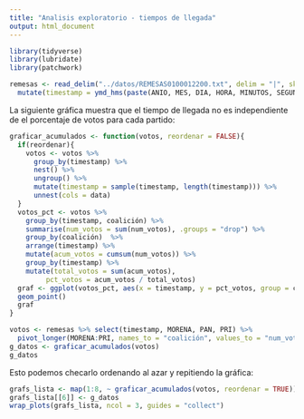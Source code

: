 ```yaml
---
title: "Analisis exploratorio - tiempos de llegada"
output: html_document
---
```


```r
library(tidyverse)
library(lubridate)
library(patchwork)
```

```r
remesas <- read_delim("../datos/REMESAS0100012200.txt", delim = "|", skip = 1) %>%
  mutate(timestamp = ymd_hms(paste(ANIO, MES, DIA, HORA, MINUTOS, SEGUNDOS, sep = "-")))
```

La siguiente gráfica muestra que el tiempo de llegada no es independiente
de el porcentaje de votos para cada partido:


```r
graficar_acumulados <- function(votos, reordenar = FALSE){
  if(reordenar){
    votos <- votos %>% 
      group_by(timestamp) %>% 
      nest() %>% 
      ungroup() %>% 
      mutate(timestamp = sample(timestamp, length(timestamp))) %>% 
      unnest(cols = data)
  }
  votos_pct <- votos %>% 
    group_by(timestamp, coalición) %>% 
    summarise(num_votos = sum(num_votos), .groups = "drop") %>% 
    group_by(coalición)  %>%
    arrange(timestamp) %>% 
    mutate(acum_votos = cumsum(num_votos)) %>% 
    group_by(timestamp) %>% 
    mutate(total_votos = sum(acum_votos),
         pct_votos = acum_votos / total_votos) 
  graf <- ggplot(votos_pct, aes(x = timestamp, y = pct_votos, group = coalición, colour = coalición)) +
  geom_point()
  graf
}
```


```r
votos <- remesas %>% select(timestamp, MORENA, PAN, PRI) %>% 
  pivot_longer(MORENA:PRI, names_to = "coalición", values_to = "num_votos")
g_datos <- graficar_acumulados(votos)
g_datos
```
Esto podemos checarlo ordenando al azar y repitiendo la gráfica:

```r
grafs_lista <- map(1:8, ~ graficar_acumulados(votos, reordenar = TRUE)) 
grafs_lista[[6]] <- g_datos
wrap_plots(grafs_lista, ncol = 3, guides = "collect")
```
